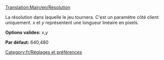 [[Translation:Main/en/Resolution]]
{{en/-}}
[[Category:fr/Réglages et préférences]]

La résolution dans laquelle le jeu tournera. C'est un paramètre côté client uniquement. ''x'' et ''y'' représentent une longueur linéaire en pixels.


'''Options valides:''' ''x'',''y''

'''Par défaut:''' 640,480